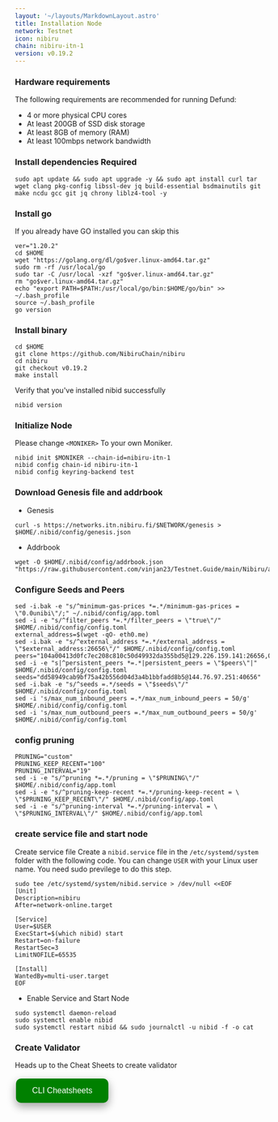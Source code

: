 ```yaml
---
layout: '~/layouts/MarkdownLayout.astro'
title: Installation Node
network: Testnet
icon: nibiru
chain: nibiru-itn-1
version: v0.19.2
---
```


### Hardware requirements

The following requirements are recommended for running Defund:

- 4 or more physical CPU cores
- At least 200GB of SSD disk storage
- At least 8GB of memory (RAM)
- At least 100mbps network bandwidth


### Install dependencies Required

```
sudo apt update && sudo apt upgrade -y && sudo apt install curl tar wget clang pkg-config libssl-dev jq build-essential bsdmainutils git make ncdu gcc git jq chrony liblz4-tool -y
```

### Install go

If you already have GO installed you can skip this 

```
ver="1.20.2"
cd $HOME
wget "https://golang.org/dl/go$ver.linux-amd64.tar.gz"
sudo rm -rf /usr/local/go
sudo tar -C /usr/local -xzf "go$ver.linux-amd64.tar.gz"
rm "go$ver.linux-amd64.tar.gz"
echo "export PATH=$PATH:/usr/local/go/bin:$HOME/go/bin" >> ~/.bash_profile
source ~/.bash_profile
go version
```

### Install binary

```
cd $HOME
git clone https://github.com/NibiruChain/nibiru
cd nibiru
git checkout v0.19.2
make install
```

Verify that you've installed nibid successfully

```
nibid version
```

### Initialize Node

Please change `<MONIKER>` To your own Moniker.

```
nibid init $MONIKER --chain-id=nibiru-itn-1
nibid config chain-id nibiru-itn-1
nibid config keyring-backend test

```

### Download Genesis file and addrbook

- Genesis

```
curl -s https://networks.itn.nibiru.fi/$NETWORK/genesis > $HOME/.nibid/config/genesis.json
```
- Addrbook

```
wget -O $HOME/.nibid/config/addrbook.json "https://raw.githubusercontent.com/vinjan23/Testnet.Guide/main/Nibiru/addrbook.json"
```

### Configure Seeds and Peers

```
sed -i.bak -e "s/^minimum-gas-prices *=.*/minimum-gas-prices = \"0.0unibi\"/;" ~/.nibid/config/app.toml
sed -i -e "s/^filter_peers *=.*/filter_peers = \"true\"/" $HOME/.nibid/config/config.toml
external_address=$(wget -qO- eth0.me) 
sed -i.bak -e "s/^external_address *=.*/external_address = \"$external_address:26656\"/" $HOME/.nibid/config/config.toml
peers="104a00413d0fc7ec208c810c50d49932da355bd5@129.226.159.141:26656,01dfe6c993e034169d5e69116e64587fdaf0c2f1@93.183.208.67:26656,c45cde328f28c16b4da3e51c45a64c7ce0c45b1c@93.183.208.71:26656,8279e11d79bb4d5ee3595893a546123423e48b6a@109.123.246.138:26656,fc015be87e5c15953a6508403c99a6c8d9493622@194.34.232.35:39656,64fc57fb297ef839da5212b391cf27b32fe7ab8a@109.123.243.55:26656,1587dd54b6e1f373ccf61401980816fbd7f7e43a@35.232.147.245:26656,fae0087a4b4a4692b8e358d7d8cbce75864a7a03@62.171.174.247:26656,a3de1f505133b416a47f546b4d4ccbdc442a891b@84.46.251.68:26656,6dbb917a5a8d263ccaf2ef33d957116225b19e67@31.220.88.184:26656,549ba520c02bf82dd4198cddde2927ca5a574a9a@84.46.247.207:26656,997c1e7fb9b7e6cfa6092b4fe09a0f3ed1907781@65.21.2.131:26656,08a1222c47c36bbd31bc693fe625026a275566e6@38.242.254.154:26656,9e31682ed08dd4d5e9662dd9fd3c42b06f50c6d8@109.123.243.107:26656,4f8d3dec691e8cbf20883cf595a9a0e749178bdb@65.108.229.93:27656,f328de4ff3f71b14882fc08c6793bfa272cd7171@45.85.249.93:26656,2137cde84a36e8e0cf17230c58670034096d3798@138.201.200.252:26656,b15ff5df6bea62dc567f5b628bb922a4185621b6@5.75.196.224:26656,3b5c0147311c294de8e635c853af5a0de72d43f1@65.21.131.215:26566,1f910c413b5e098fa9c2d066d405b1f87b0a32c6@113.23.122.67:26656,de9410cc356635b1f555c06332af943319b75a80@109.123.243.29:26656,f883b1634fd918b036176fc12976194b4bc775af@38.242.205.150:39656,7bb000363922f1da93c0f25b2544e453b523a82a@65.108.246.178:26656,766f17b24c11b5eac20cf938f619bc2e43331988@38.242.229.238:26656,d5519e378247dfb61dfe90652d1fe3e2b3005a5b@65.109.68.190:39656,f4fa2e13e64628d96f9158a6a2afbb19ebac574e@85.190.246.120:26656,4cf0fe54e468cb18fc2d5cca41dcc387e8c8de5c@91.233.173.45:36656"
sed -i -e "s|^persistent_peers *=.*|persistent_peers = \"$peers\"|" $HOME/.nibid/config/config.toml  
seeds="dd58949cab9bf75a42b556d04d3a4b1bbfadd8b5@144.76.97.251:40656"
sed -i.bak -e "s/^seeds =.*/seeds = \"$seeds\"/" $HOME/.nibid/config/config.toml
sed -i 's/max_num_inbound_peers =.*/max_num_inbound_peers = 50/g' $HOME/.nibid/config/config.toml
sed -i 's/max_num_outbound_peers =.*/max_num_outbound_peers = 50/g' $HOME/.nibid/config/config.toml

```

### config pruning

```
PRUNING="custom"
PRUNING_KEEP_RECENT="100"
PRUNING_INTERVAL="19"
sed -i -e "s/^pruning *=.*/pruning = \"$PRUNING\"/" $HOME/.nibid/config/app.toml
sed -i -e "s/^pruning-keep-recent *=.*/pruning-keep-recent = \
\"$PRUNING_KEEP_RECENT\"/" $HOME/.nibid/config/app.toml
sed -i -e "s/^pruning-interval *=.*/pruning-interval = \
\"$PRUNING_INTERVAL\"/" $HOME/.nibid/config/app.toml
```


### create service file and start node

Create service file
Create a `nibid.service` file in the `/etc/systemd/system` folder with the following code. 
You can change `USER` with your Linux user name. You need sudo previlege to do this step.

```
sudo tee /etc/systemd/system/nibid.service > /dev/null <<EOF
[Unit]
Description=nibiru
After=network-online.target

[Service]
User=$USER
ExecStart=$(which nibid) start
Restart=on-failure
RestartSec=3
LimitNOFILE=65535

[Install]
WantedBy=multi-user.target
EOF
```

- Enable Service and Start Node

```
sudo systemctl daemon-reload
sudo systemctl enable nibid
sudo systemctl restart nibid && sudo journalctl -u nibid -f -o cat
```

### Create Validator

Heads up to the Cheat Sheets to create validator

<a href="https://service.vinjan.xyz/testnet/nibiru/cheat" target="_blank">
  <button style="background-color: green; border: none; color: white; padding: 15px 32px; text-align: center; text-decoration: none; display: inline-block; font-size: 16px; margin: 4px 2px; cursor: pointer; border-radius: 10px; box-shadow: 0 8px 16px 0 rgba(0,0,0,0.2), 0 6px 20px 0 rgba(0,0,0,0.19);" onmouseover="this.style.boxShadow='0 0 0 4px rgba(0,255,0,0.5)'" onmouseout="this.style.boxShadow='0 8px 16px 0 rgba(0,0,0,0.2), 0 6px 20px 0 rgba(0,0,0,0.19)'">CLI Cheatsheets</button>
</a>

